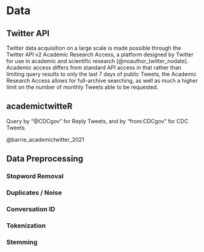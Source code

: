 # Data

## Twitter API

Twitter data acquisition on a large scale is made possible through the Twitter API v2 Academic Research Access, a platform designed by Twitter for use in academic and scientific research [@noauthor_twitter_nodate]. Academic access differs from standard API access in that rather than limiting query results to only the last 7 days of public Tweets, the Academic Research Access allows for full-archive searching, as well as much a higher limit on the number of monthly Tweets able to be requested.

## academictwitteR

Query by "\@CDCgov" for Reply Tweets, and by "from:CDCgov" for CDC Tweets.

@barrie_academictwitter_2021

## Data Preprocessing

### Stopword Removal

### Duplicates / Noise

### Conversation ID

### Tokenization

### Stemming
